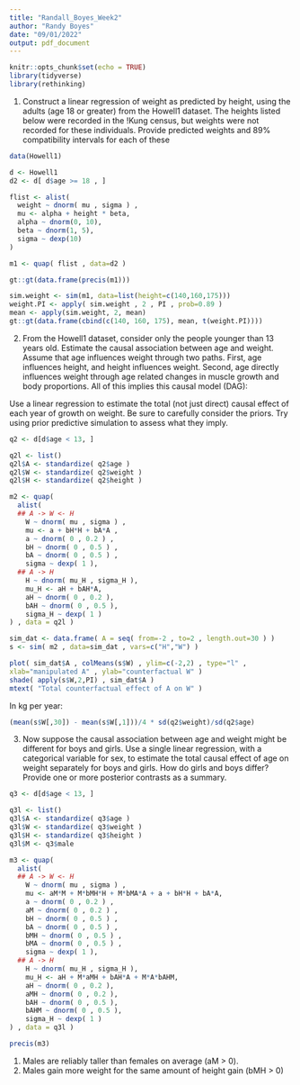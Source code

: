 ```yaml
---
title: "Randall_Boyes_Week2"
author: "Randy Boyes"
date: "09/01/2022"
output: pdf_document
---
```


```r
knitr::opts_chunk$set(echo = TRUE)
library(tidyverse)
library(rethinking)
```

1. Construct a linear regression of weight as predicted by height, using the
adults (age 18 or greater) from the Howell1 dataset. The heights listed below
were recorded in the !Kung census, but weights were not recorded for these
individuals. Provide predicted weights and 89% compatibility intervals for
each of these

```r
data(Howell1)

d <- Howell1
d2 <- d[ d$age >= 18 , ]

flist <- alist(
  weight ~ dnorm( mu , sigma ) ,
  mu <- alpha + height * beta,
  alpha ~ dnorm(0, 10),
  beta ~ dnorm(1, 5),
  sigma ~ dexp(10)
)

m1 <- quap( flist , data=d2 )

```

```r
gt::gt(data.frame(precis(m1)))
```

```r
sim.weight <- sim(m1, data=list(height=c(140,160,175)))
weight.PI <- apply( sim.weight , 2 , PI , prob=0.89 )
mean <- apply(sim.weight, 2, mean)
gt::gt(data.frame(cbind(c(140, 160, 175), mean, t(weight.PI))))
```


2. From the Howell1 dataset, consider only the people younger than 13 years
old. Estimate the causal association between age and weight. Assume that
age influences weight through two paths. First, age influences height, and
height influences weight. Second, age directly influences weight through age related
changes in muscle growth and body proportions. All of this implies
this causal model (DAG):

Use a linear regression to estimate the total (not just direct) causal effect of
each year of growth on weight. Be sure to carefully consider the priors. Try
using prior predictive simulation to assess what they imply.

```r
q2 <- d[d$age < 13, ]

q2l <- list()
q2l$A <- standardize( q2$age )
q2l$W <- standardize( q2$weight )
q2l$H <- standardize( q2$height )

m2 <- quap(
  alist(
  ## A -> W <- H
    W ~ dnorm( mu , sigma ) ,
    mu <- a + bH*H + bA*A ,
    a ~ dnorm( 0 , 0.2 ) ,
    bH ~ dnorm( 0 , 0.5 ) ,
    bA ~ dnorm( 0 , 0.5 ) ,
    sigma ~ dexp( 1 ),
  ## A -> H
    H ~ dnorm( mu_H , sigma_H ),
    mu_H <- aH + bAH*A,
    aH ~ dnorm( 0 , 0.2 ),
    bAH ~ dnorm( 0 , 0.5 ),
    sigma_H ~ dexp( 1 )
) , data = q2l )
```

```r
sim_dat <- data.frame( A = seq( from=-2 , to=2 , length.out=30 ) )
s <- sim( m2 , data=sim_dat , vars=c("H","W") )

plot( sim_dat$A , colMeans(s$W) , ylim=c(-2,2) , type="l" ,
xlab="manipulated A" , ylab="counterfactual W" )
shade( apply(s$W,2,PI) , sim_dat$A )
mtext( "Total counterfactual effect of A on W" )


```
In kg per year:

```r
(mean(s$W[,30]) - mean(s$W[,1]))/4 * sd(q2$weight)/sd(q2$age)
```


3. Now suppose the causal association between age and weight might be different
for boys and girls. Use a single linear regression, with a categorical
variable for sex, to estimate the total causal effect of age on weight separately
for boys and girls. How do girls and boys differ? Provide one or more posterior
contrasts as a summary.

```r
q3 <- d[d$age < 13, ]

q3l <- list()
q3l$A <- standardize( q3$age )
q3l$W <- standardize( q3$weight )
q3l$H <- standardize( q3$height )
q3l$M <- q3$male

m3 <- quap(
  alist(
  ## A -> W <- H
    W ~ dnorm( mu , sigma ) ,
    mu <- aM*M + M*bMH*H + M*bMA*A + a + bH*H + bA*A,
    a ~ dnorm( 0 , 0.2 ) ,
    aM ~ dnorm( 0 , 0.2 ) ,
    bH ~ dnorm( 0 , 0.5 ) ,
    bA ~ dnorm( 0 , 0.5 ) ,
    bMH ~ dnorm( 0 , 0.5 ) ,
    bMA ~ dnorm( 0 , 0.5 ) ,
    sigma ~ dexp( 1 ),
  ## A -> H
    H ~ dnorm( mu_H , sigma_H ),
    mu_H <- aH + M*aMH + bAH*A + M*A*bAHM,
    aH ~ dnorm( 0 , 0.2 ),
    aMH ~ dnorm( 0 , 0.2 ),
    bAH ~ dnorm( 0 , 0.5 ),
    bAHM ~ dnorm( 0 , 0.5 ),
    sigma_H ~ dexp( 1 )
) , data = q3l )
```

```r
precis(m3)
```

1. Males are reliably taller than females on average (aM > 0).
2. Males gain more weight for the same amount of height gain (bMH > 0)


